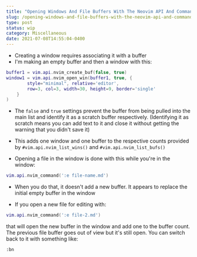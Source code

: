 ```yaml
---
title: "Opening Windows And File Buffers With The Neovim API And Commands"
slug: /opening-windows-and-file-buffers-with-the-neovim-api-and-command
type: post
status: wip
category: Miscellaneous
date: 2021-07-08T14:55:04-0400
---
```


- Creating a window requires associating it with a buffer
- I'm making an empty buffer and then a window with this:

```lua
buffer1 = vim.api.nvim_create_buf(false, true)
window1 = vim.api.nvim_open_win(buffer1, true, {
        style="minimal", relative='editor',
        row=3, col=3, width=30, height=9, border='single'
    }
)
```

- The `false` and `true` settings prevent the buffer from being pulled into the main list and identify it as a scratch buffer respectively. (Identifying it as scratch means you can add text to it and close it without getting the warning that you didn't save it)
- This adds one window and one buffer to the respective counts provided by `#vim.api.nvim_list_wins()` and `#vim.api.nvim_list_bufs()`

- Opening a file in the window is done with this while you're in the window:

```lua
vim.api.nvim_command(':e file-name.md')
```

- When you do that, it doesn't add a new buffer. It appears to replace the initial empty buffer in the window

- If you open a new file for editing with:

```lua
vim.api.nvim_command(':e file-2.md')
```

that will open the new buffer in the window and add one to the buffer count. The previous file buffer goes out of view but it's still open. You can switch back to it with something like:

```vim
:bn
```



    






                   
                   
                   